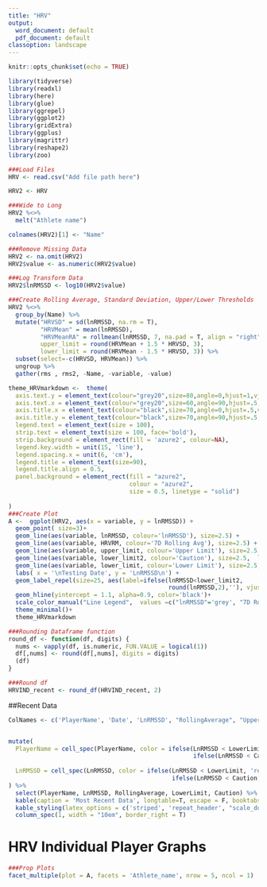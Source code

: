 ---
title: "HRV"
output:
  word_document: default
  pdf_document: default
classoption: landscape
---

```{r setup, include=FALSE}
knitr::opts_chunk$set(echo = TRUE)

library(tidyverse)
library(readxl)
library(here)
library(glue)
library(ggrepel)
library(ggplot2)
library(gridExtra)
library(ggplus)
library(magrittr)
library(reshape2)
library(zoo)

###Load Files
HRV <- read.csv("Add file path here")

HRV2 <- HRV

###Wide to Long
HRV2 %<>%
  melt("Athlete name")

colnames(HRV2)[1] <- "Name"

###Remove Missing Data
HRV2 <- na.omit(HRV2)
HRV2$value <- as.numeric(HRV2$value)

###Log Transform Data
HRV2$lnRMSSD <- log10(HRV2$value)

###Create Rolling Average, Standard Deviation, Upper/Lower Thresholds 
HRV2 %<>%
  group_by(Name) %>%
  mutate("HRVSD" = sd(lnRMSSD, na.rm = T),
         "HRVMean" = mean(lnRMSSD),
         "HRVMeanRA" = rollmean(lnRMSSD, 7, na.pad = T, align = "right"),
         upper_limit = round(HRVMean + 1.5 * HRVSD, 3),
         lower_limit = round(HRVMean - 1.5 * HRVSD, 3)) %>%
  subset(select=-c(HRVSD, HRVMean)) %>%
  ungroup %>%
  gather(rms , rms2, -Name, -variable, -value)

theme_HRVmarkdown <-  theme(
  axis.text.y = element_text(colour="grey20",size=80,angle=0,hjust=1,vjust=0,face="plain"),  
  axis.text.x = element_text(colour="grey20",size=60,angle=90,hjust=.5,vjust=.5,face="plain"),
  axis.title.x = element_text(colour="black",size=70,angle=0,hjust=.5,vjust=0,face="plain"),
  axis.title.y = element_text(colour="black",size=70,angle=90,hjust=.5,vjust=.5,face="plain"),
  legend.text = element_text(size = 100),
  strip.text = element_text(size = 100, face='bold'),
  strip.background = element_rect(fill = 'azure2', colour=NA),
  legend.key.width = unit(15, 'line'),
  legend.spacing.x = unit(6, 'cm'),
  legend.title = element_text(size=90),
  legend.title.align = 0.5,
  panel.background = element_rect(fill = "azure2",
                                  colour = "azure2",
                                  size = 0.5, linetype = "solid")
  
)
###Create Plot
A <-  ggplot(HRV2, aes(x = variable, y = lnRMSSD)) + 
  geom_point( size=3)+
  geom_line(aes(variable, lnRMSSD, colour='lnRMSSD'), size=2.5) +
  geom_line(aes(variable, HRVRM, colour='7D Rolling Avg'), size=2.5) +
  geom_line(aes(variable, upper_limit, colour='Upper Limit'), size=2.5,  linetype='dashed') +
  geom_line(aes(variable, lower_limit2, colour='Caution'), size=2.5,  linetype='dashed') +
  geom_line(aes(variable, lower_limit, colour='Lower Limit'), size=2.5, linetype='dashed') +
  labs( x = '\nTesting Date', y = 'LnRMSSD\n') +
  geom_label_repel(size=25, aes(label=ifelse(lnRMSSD<lower_limit2, 
                                             round(lnRMSSD,2),''), vjust=5), label.size = NA) +
  geom_hline(yintercept = 1.1, alpha=0.9, color='black')+
  scale_color_manual("Line Legend",  values =c("lnRMSSD"='grey', "7D Rolling Avg"='black', "Upper Limit"='green', "Caution"='orange', "Lower Limit"='red'))+
  theme_minimal()+
  theme_HRVmarkdown

###Rounding Dataframe function
round_df <- function(df, digits) {
  nums <- vapply(df, is.numeric, FUN.VALUE = logical(1))
  df[,nums] <- round(df[,nums], digits = digits)
  (df)
}

###Round df
HRVIND_recent <- round_df(HRVIND_recent, 2)


```
\pagebreak

##Recent Data
```{r , warning=F, echo=F, results='asis'}
ColNames <- c('PlayerName', 'Date', 'LnRMSSD', "RollingAverage", "Upper Limit", "LowerLimit", "Caution")


mutate(
  PlayerName = cell_spec(PlayerName, color = ifelse(LnRMSSD < LowerLimit, 'red',
                                                    ifelse(LnRMSSD < Caution, 'orange', 'black'))),
  
  LnRMSSD = cell_spec(LnRMSSD, color = ifelse(LnRMSSD < LowerLimit, 'red',
                                              ifelse(LnRMSSD < Caution, 'orange', 'green')))
) %>%
  select(PlayerName, LnRMSSD, RollingAverage, LowerLimit, Caution) %>%
  kable(caption = 'Most Recent Data', longtable=T, escape = F, booktabs=T) %>%
  kable_styling(latex_options = c('striped', 'repeat_header', "scale_down"), full_width = T) %>%
  column_spec(1, width = "10em", border_right = T)


```

\pagebreak

# HRV Individual Player Graphs
```{r warning=FALSE, echo=FALSE, message=FALSE,  fig.height = 110, fig.width = 100, fig.align = "center"}
###Prop Plots
facet_multiple(plot = A, facets = 'Athlete_name', nrow = 5, ncol = 1)

```

